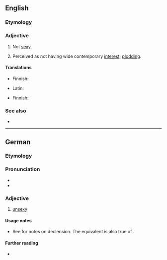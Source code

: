 ==English==

===Etymology===
{{prefix|en|un|sexy}}

===Adjective===
{{en-adj|er}}

# Not [[sexy]].
# {{lb|en|of research etc}} Perceived as not having wide contemporary [[interest]]; [[plodding]].

====Translations====
{{trans-top|not sexy}}
* Finnish: {{t+|fi|epäseksikäs}}
{{trans-mid}}
* Latin: {{t|la|invenustus}}
{{trans-bottom}}

{{trans-top|perceived as uninteresting}}
* Finnish: {{t|fi|[[ei]] [[seksikäs]]}}
{{trans-mid}}
{{trans-bottom}}

===See also===
*{{l|en|nonsexy}}

----

==German==

===Etymology===
{{prefix|de|un|sexy}}

===Pronunciation===
* {{IPA|/ˈʊnˌsɛksi/|lang=de}}
* {{hyphenation|un|se|xy|lang=de}}

===Adjective===
{{de-adj|unsexyer|unsexysten}}

# {{lb|de|informal}} [[#English|unsexy]]

====Usage notes====
* See {{m|de|sexy}} for notes on declension. The equivalent is also true of {{m|de||unsexy}}.

====Further reading====
* {{R:Duden}}